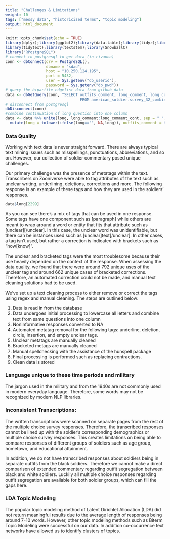 ```yaml
---
title: "Challenges & Limitations"
weight: 10
tags: ["messy data", "historicized terms", "topic modeling"]
output: html_document
---
```


```r
knitr::opts_chunk$set(echo = TRUE)
library(dplyr);library(ggplot2);library(data.table);library(tidyr);library(stringr);library(gridExtra)
library(tidytext);library(textstem);library(SnowballC)
library("RPostgreSQL")
# connect to postgresql to get data (in rivanna)
conn <- dbConnect(drv = PostgreSQL(), 
                  dbname = "sdad", 
                  host = "10.250.124.195", 
                  port = 5432, 
                  user = Sys.getenv("db_userid"), 
                  password = Sys.getenv("db_pwd"))
# query the bipartite edgelist data from github data  
data <- dbGetQuery(conn, "SELECT outfits_comment, long_comment, long_comment_cont, racial_group  
                                 FROM american_soldier.survey_32_combined")
# disconnect from postgresql
dbDisconnect(conn)
#combine continuation of long question into one column
data <- data %>% unite(long, long_comment:long_comment_cont, sep = " ", na.rm = TRUE) %>% 
  mutate(long = tolower(ifelse(long=="", NA,long)), outfits_comment = tolower(ifelse(outfits_comment=="", NA,outfits_comment)), index= 1:nrow(data))

```


### Data Quality

Working with text data is never straight forward. There are always typical text mining issues such as misspellings, punctuations, abbreviations, and so on. However, our collection of soldier commentary posed unique challenges.

Our primary challenge was the presence of metatags within the text. Transcribers on Zooniverse were able to tag attributes of the text such as unclear writing, underlining, deletions, corrections and more. The following response is an example of these tags and how they are used in the soldiers' responses.

```r
data$long[2299]
```

As you can see there's a mix of tags that can be used in one response. Some tags have one component such as [paragraph] while others are meant to wrap around a word or entity that fits that attribute such as [unclear][/unclear]. In this case, the unclear word was unidentifiable, but there can be instances used such as [unclear]text[/unclear]. In other cases, a tag isn't used, but rather a correction is indicated with brackets such as "now[know]". 

The unclear and bracketed tags were the most troublesome because their use heavily depended on the context of the response. When assessing the data quality, we found that there were around 792 unique uses of the unclear tag and around 662 unique cases of bracketed corrections. Therefore, an automated correction could not be made, and manual text cleaning solutions had to be used. 

We’ve set up a text cleaning process to either remove or correct the tags using regex and manual cleaning. The steps are outlined below:

1. Data is read in from the database   
2. Data undergoes initial processing to lowercase all letters and combine text from same questions into one column    
3. Noninformative responses converted to NA    
4. Automated metatag removal for the following tags: underline, deletion, circle, insertion, and empty unclear tags.      
5. Unclear metatags are manually cleaned     
6. Bracketed metags are manually cleaned    
7. Manual spellchecking with the assistance of the hunspell package   
8. Final processing is performed such as replacing contractions.   
9. Clean data is stored 

### Language unique to these time periods and military

The jargon used in the military and from the 1940s are not commonly used in modern everyday language. Therefore, some words may not be recognized by modern NLP libraries. 

### Inconsistent Transcriptions: 

The written transcriptions were scanned on separate pages from the rest of the multiple choice survey responses. Therefore, the transcribed responses cannot be lined up with the soldier’s corresponding demographics or multiple choice survey responses. This creates limitations on being able to compare responses of different groups of soldiers such as age group, hometown, and educational attainment.   

In addition, we do not have transcribed responses about soldiers being in separate outfits from the black soldiers. Therefore we cannot make a direct comparison of extended commentary regarding outfit segregation between black and white soldiers. Luckily all multiple choice responses regarding outfit segregation are available for both soldier groups, which can fill the gaps here.

### LDA Topic Modeling

The popular topic modeling method of Latent Dirichlet Allocation (LDA) did not return meaningful results due to the average length of responses being around 7-10 words. However, other topic modeling methods such as Biterm Topic Modeling were successful on our data. In addition co-occurrence text networks have allowed us to identify clusters of topics.
